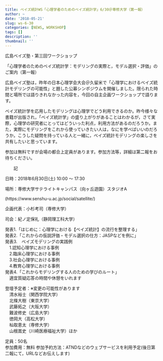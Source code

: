 ```yaml
---
title: ベイズ統計WS「心理学者のためのベイズ統計学」6/30＠専修大学（第一報）
author: ~
date: '2018-05-21'
slug: ws-6-30
categories: [NEWS, WORKSHOP]
tags: []
description: ''
thumbnail: ''
---
```


広島ベイズ塾・第三回ワークショップ

「心理学者のためのベイズ統計学：モデリングの実際と，モデル選択・評価」のご案内（第一報）

広島ベイズ塾は，昨年の日本心理学会大会＠久留米で「心理学におけるベイズ統計モデリングの可能性」と題した公募シンポジウムを開催しました。限られた時間と場所では語りきれなかった内容を，今回の自主企画ワークショップで語ります。

ベイズ統計学を応用したモデリングは心理学でどう利用できるのか。昨今様々な書籍が出版され，「ベイズ統計学」の盛り上がりがあることはわかるが，さて実際，心理学の研究者にとってはどういった利点，利用方法があるのだろうか。また，実際にモデリングをこれから使っていきたい人は，なにを学べばいいのだろうか。こうした疑問を持っている人と一緒に，ベイズ統計モデリングの楽しさを共有したいと思っています。

参加は無料ですが会場の都合上定員があります。参加方法等，詳細は第二報をお待ちください。

　　記

日時：2018年6月30日(土) 10:00 〜 17:30

場所：専修大学サテライトキャンパス（向ヶ丘遊園）スタジオA

(https://www.senshu-u.ac.jp/social/satellite/)

企画代表：小杉考司（専修大学）  

司会：紀ノ定保礼（静岡理工科大学）  　

発表1.「はじめに：心理学における【ベイズ統計】の流行を整理する」  
発表2.「これからの仮説評価・モデル選択の仕方：JASPなどを例に」  
発表3.　ベイズモデリングの実践例  
　1.認知心理学における事例  
　2.臨床心理学における事例  
　3.社会心理学における事例  
　4.教育心理学における事例  
発表4.「これからモデリングする人のための学びのルート」  
　適宜質疑応答の時間や休憩をいれます  
  
登壇予定者：※変更の可能性があります  
　清水裕士（関西学院大学）  
　北條大樹（東京大学）  
　武藤拓之（大阪大学）  
　難波修史（広島大学）  
　徳岡大（高松大学）  
　杣取恵太（専修大学）  
　山根嵩史（川崎医療福祉大学）ほか  

定員：50名  
参加費用：無料 
参加予約方法：ATNDなどのウェブサービスを利用予定(後日第二報にて，URLなどお伝えします)  


